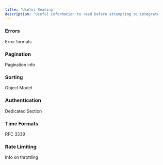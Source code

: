 ```yaml
---
title: 'Useful Reading'
description: 'Useful information to read before attempting to integrate with the API'
---
```


### Errors

Error formats

### Pagination

Pagination info

### Sorting

Object Model

### Authentication

Dedicated Section

### Time Formats

RFC 3339

### Rate Limiting

Info on throttling
